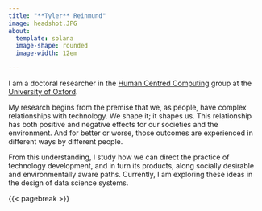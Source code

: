 ```yaml
---
title: "**Tyler** Reinmund"
image: headshot.JPG
about:
  template: solana
  image-shape: rounded
  image-width: 12em

---
```


I am a doctoral researcher in the [Human Centred Computing](https://hcc.cs.ox.ac.uk/) group at the [University of Oxford](https://www.ox.ac.uk/).

My research begins from the premise that we, as people, have complex relationships with technology. We shape it; it shapes us. This relationship has both positive and negative effects for our societies and the environment. And for better or worse, those outcomes are experienced in different ways by different people.

From this understanding, I study how we can direct the practice of technology development, and in turn its products, along socially desirable and environmentally aware paths. Currently, I am exploring these ideas in the design of data science systems.

{{< pagebreak >}}

```{=html}
<link rel="stylesheet" href="/_extensions/academicons-1.9.2/css/academicons.min.css"/>

<div style="margin:0 auto;">

<a class="btn btn-outline-dark", href="https://www.linkedin.com/in/tyler-reinmund/" target="_blank" rel="noopener noreferrer">
    <i class="bi bi-linkedin" role='img' aria-label='LinkedIn'></i>
</a>

<a class="btn btn-outline-dark", href="mailto:tyler.reinmund@jesus.ox.ac.uk" target="_blank" rel="noopener noreferrer">
    <i class="ai bi-envelope" role='img' aria-label='email'></i>
</a>

<a class="btn btn-outline-dark", href="https://twitter.com/tyler_reinmund" target="_blank" rel="noopener noreferrer">
    <i class="bi bi-twitter" role='img' aria-label='Twitter'></i>
</a>

<a class="btn btn-outline-dark", href="assets/CV-10-22.pdf" target="_blank" rel="noopener noreferrer">
    <i class="ai ai-cv-square" role='img' aria-label='CV'></i>
</a>
</div>
```